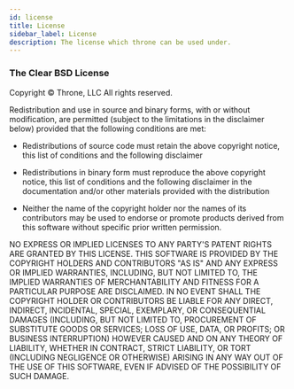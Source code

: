 ```yaml
---
id: license
title: License
sidebar_label: License
description: The license which throne can be used under.
---
```




### The Clear BSD License

Copyright © <Datetime className={styles.year} year/> Throne, LLC
All rights reserved.

Redistribution and use in source and binary forms, with or without
modification, are permitted (subject to the limitations in the disclaimer
below) provided that the following conditions are met:

-  Redistributions of source code must retain the above copyright notice,
this list of conditions and the following disclaimer

- Redistributions in binary form must reproduce the above copyright
notice, this list of conditions and the following disclaimer in the
documentation and/or other materials provided with the distribution

-  Neither the name of the copyright holder nor the names of its
contributors may be used to endorse or promote products derived from this
software without specific prior written permission.

NO EXPRESS OR IMPLIED LICENSES TO ANY PARTY'S PATENT RIGHTS ARE GRANTED BY
THIS LICENSE. THIS SOFTWARE IS PROVIDED BY THE COPYRIGHT HOLDERS AND
CONTRIBUTORS "AS IS" AND ANY EXPRESS OR IMPLIED WARRANTIES, INCLUDING, BUT NOT
LIMITED TO, THE IMPLIED WARRANTIES OF MERCHANTABILITY AND FITNESS FOR A
PARTICULAR PURPOSE ARE DISCLAIMED. IN NO EVENT SHALL THE COPYRIGHT HOLDER OR
CONTRIBUTORS BE LIABLE FOR ANY DIRECT, INDIRECT, INCIDENTAL, SPECIAL,
EXEMPLARY, OR CONSEQUENTIAL DAMAGES (INCLUDING, BUT NOT LIMITED TO,
PROCUREMENT OF SUBSTITUTE GOODS OR SERVICES; LOSS OF USE, DATA, OR PROFITS; OR
BUSINESS INTERRUPTION) HOWEVER CAUSED AND ON ANY THEORY OF LIABILITY, WHETHER
IN CONTRACT, STRICT LIABILITY, OR TORT (INCLUDING NEGLIGENCE OR OTHERWISE)
ARISING IN ANY WAY OUT OF THE USE OF THIS SOFTWARE, EVEN IF ADVISED OF THE
POSSIBILITY OF SUCH DAMAGE.
